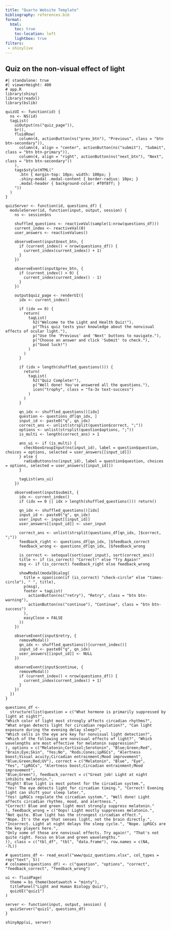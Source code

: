 ```yaml
---
title: "Quarto Website Template"
bibliography: references.bib
format:
  html:
    toc: true
    toc-location: left
    lightbox: true
filters: 
 - shinylive
---
```


## Quiz on the non-visual effect of light

```shinylive-r
#| standalone: true
#| viewerHeight: 400
# app.R
library(shiny)
library(readxl)
library(bslib)

quizUI <- function(id) {
  ns <- NS(id)
  tagList(
    uiOutput(ns("quiz_page")),
    br(),
    fluidRow(
      column(4, actionButton(ns("prev_btn"), "Previous", class = "btn btn-secondary")),
      column(4, align = "center", actionButton(ns("submit"), "Submit", class = "btn btn-primary")),
      column(4, align = "right", actionButton(ns("next_btn"), "Next", class = "btn btn-secondary"))
    ),
    tags$style(HTML("
      .btn { margin-top: 10px; width: 100px; }
      .shiny-modal .modal-content { border-radius: 10px; }
      .modal-header { background-color: #f0f8ff; }
    "))
  )
}

quizServer <- function(id, questions_df) {
  moduleServer(id, function(input, output, session) {
    ns <- session$ns
    
    shuffled_questions <- reactiveVal(sample(1:nrow(questions_df)))
    current_index <- reactiveVal(0)
    user_answers <- reactiveValues()
    
    observeEvent(input$next_btn, {
      if (current_index() < nrow(questions_df)) {
        current_index(current_index() + 1)
      }
    })
    
    observeEvent(input$prev_btn, {
      if (current_index() > 0) {
        current_index(current_index() - 1)
      }
    })
    
    output$quiz_page <- renderUI({
      idx <- current_index()
      
      if (idx == 0) {
        return(
          tagList(
            h2("Welcome to the Light and Health Quiz!"),
            p("This quiz tests your knowledge about the nonvisual effects of ocular light."),
            p("Use the 'Previous' and 'Next' buttons to navigate."),
            p("Choose an answer and click 'Submit' to check."),
            p("Good luck!")
          )
        )
      }
      
      if (idx > length(shuffled_questions())) {
        return(
          tagList(
            h2("Quiz Complete!"),
            p("Well done! You've answered all the questions."),
            icon("trophy", class = "fa-3x text-success")
          )
        )
      }
      
      qn_idx <- shuffled_questions()[idx]
      question <- questions_df[qn_idx, ]
      input_id <- paste0("q", qn_idx)
      correct_ans <- unlist(strsplit(question$correct, ";"))
      options <- unlist(strsplit(question$options, ";"))
      is_multi <- length(correct_ans) > 1
      
      ans_ui <- if (is_multi) {
        checkboxGroupInput(ns(input_id), label = question$question, choices = options, selected = user_answers[[input_id]])
      } else {
        radioButtons(ns(input_id), label = question$question, choices = options, selected = user_answers[[input_id]])
      }
      
      tagList(ans_ui)
    })
    
    observeEvent(input$submit, {
      idx <- current_index()
      if (idx == 0 || idx > length(shuffled_questions())) return()
      
      qn_idx <- shuffled_questions()[idx]
      input_id <- paste0("q", qn_idx)
      user_input <- input[[input_id]]
      user_answers[[input_id]] <- user_input
      
      correct_ans <- unlist(strsplit(questions_df[qn_idx, ]$correct, ";"))
      feedback_right <- questions_df[qn_idx, ]$feedback_correct
      feedback_wrong <- questions_df[qn_idx, ]$feedback_wrong
      
      is_correct <- setequal(sort(user_input), sort(correct_ans))
      title <- if (is_correct) "Correct!" else "Try Again!"
      msg <- if (is_correct) feedback_right else feedback_wrong
      
      showModal(modalDialog(
        title = span(icon(if (is_correct) "check-circle" else "times-circle"), " ", title),
        p(msg),
        footer = tagList(
          actionButton(ns("retry"), "Retry", class = "btn btn-warning"),
          actionButton(ns("continue"), "Continue", class = "btn btn-success")
        ),
        easyClose = FALSE
      ))
    })
    
    observeEvent(input$retry, {
      removeModal()
      qn_idx <- shuffled_questions()[current_index()]
      input_id <- paste0("q", qn_idx)
      user_answers[[input_id]] <- NULL
    })
    
    observeEvent(input$continue, {
      removeModal()
      if (current_index() < nrow(questions_df)) {
        current_index(current_index() + 1)
      }
    })
  })
}

questions_df <-
  structure(list(question = c("What hormone is primarily suppressed by light at night?",
"Which color of light most strongly affects circadian rhythms?",
"What organ detects light for circadian regulation?", "Can light exposure during the evening delay sleep?",
"Which cells in the eye are key for nonvisual light detection?",
"Which of the following are nonvisual effects of light?", "Which wavelengths are most effective for melatonin suppression?"
), options = c("Melatonin;Cortisol;Serotonin", "Blue;Green;Red",
"Brain;Eye;Skin", "Yes;No", "Rods;Cones;ipRGCs", "Alertness boost;Visual acuity;Circadian entrainment;Mood improvement",
"Blue;Green;Red;UV"), correct = c("Melatonin", "Blue", "Eye",
"Yes", "ipRGCs", "Alertness boost;Circadian entrainment;Mood improvement",
"Blue;Green"), feedback_correct = c("Great job! Light at night inhibits melatonin.",
"Right! Blue light is most potent for the circadian system.",
"Yes! The eye detects light for circadian timing.", "Correct! Evening light can shift your sleep later.",
"Yes! ipRGCs regulate the circadian system.", "Well done! Light affects circadian rhythms, mood, and alertness.",
"Correct! Blue and green light most strongly suppress melatonin."
), feedback_wrong = c("Oops! Light mostly suppresses melatonin.",
"Not quite. Blue light has the strongest circadian effect.",
"Nope. It's the eye that senses light, not the brain directly.",
"Incorrect. Light at night delays the sleep cycle.", "Nope. ipRGCs are the key players here.",
"Only some of those are nonvisual effects. Try again!", "That's not quite right. Focus on blue and green wavelengths."
)), class = c("tbl_df", "tbl", "data.frame"), row.names = c(NA,
-7L))

# questions_df <- read_excel("www/quiz_questions.xlsx", col_types = rep("text", 5))
# colnames(questions_df) <- c("question", "options", "correct", "feedback_correct", "feedback_wrong")

ui <- fluidPage(
  theme = bs_theme(bootswatch = "minty"),
  titlePanel("Light and Human Biology Quiz"),
  quizUI("quiz1")
)

server <- function(input, output, session) {
  quizServer("quiz1", questions_df)
}

shinyApp(ui, server)
```
